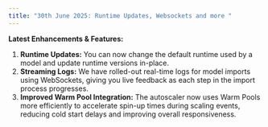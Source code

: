 ```yaml
---
title: "30th June 2025: Runtime Updates, Websockets and more "
---
```


**Latest Enhancements & Features:**
1. **Runtime Updates:** You can now change the default runtime used by a model and update runtime versions in-place. 
2. **Streaming Logs:** We have rolled-out real-time logs for model imports using WebSockets, giving you live feedback as each step in the import process progresses.
3. **Improved Warm Pool Integration:** The autoscaler now uses Warm Pools more efficiently to accelerate spin-up times during scaling events, reducing cold start delays and improving overall responsiveness.
